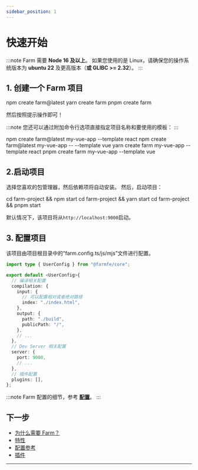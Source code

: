 ```yaml
---
sidebar_position: 1
---
```



# 快速开始

:::note
Farm 需要 **Node 16 及以上**。 如果您使用的是 Linux，请确保您的操作系统版本为 **ubuntu 22** 及更高版本（**或 GLIBC >= 2.32**）。
:::

## 1. 创建一个 Farm 项目

<Tabs>
  <TabItem value="npm" label="npm">
    <CodeBlock>npm create farm@latest</CodeBlock>
  </TabItem>
  <TabItem value="yarn" label="yarn">
    <CodeBlock>yarn create farm</CodeBlock>
  </TabItem>
  <TabItem value="pnpm" label="pnpm">
    <CodeBlock>pnpm create farm</CodeBlock>
  </TabItem>
</Tabs>

然后按照提示操作即可！

:::note
您还可以通过附加命令行选项直接指定项目名称和要使用的模板：
:::

<Tabs>
  <TabItem value="npm 6.x" label="npm 6.x">
    <CodeBlock>npm create farm@latest my-vue-app --template react</CodeBlock>
  </TabItem>
  <TabItem value="npm 7+" label="npm 7+">
    <CodeBlock>npm create farm@latest my-vue-app -- --template vue</CodeBlock>
  </TabItem>
  <TabItem value="yarn" label="yarn">
    <CodeBlock>yarn create farm my-vue-app --template react</CodeBlock>
  </TabItem>
  <TabItem value="pnpm" label="pnpm">
    <CodeBlock>pnpm create farm my-vue-app --template vue</CodeBlock>
  </TabItem>
</Tabs>


## 2.启动项目

选择您喜欢的包管理器，然后依赖项将自动安装。
然后，启动项目：

<Tabs>
  <TabItem value="npm" label="npm">
    <CodeBlock>cd farm-project && npm start</CodeBlock>
  </TabItem>
  <TabItem value="yarn" label="yarn">
    <CodeBlock>cd farm-project && yarn start</CodeBlock>
  </TabItem>
  <TabItem value="pnpm" label="pnpm">
    <CodeBlock>cd farm-project && pnpm start</CodeBlock>
  </TabItem>
</Tabs>

默认情况下，该项目将从`http://localhost:9000`启动。

## 3. 配置项目

该项目由项目根目录中的“farm.config.ts/js/mjs”文件进行配置。

```ts title="farm.config.ts"
import type { UserConfig } from "@farmfe/core";

export default <UserConfig>{
  // 编译相关配置
  compilation: {
    input: {
      // 可以配置相对或者绝对路径
      index: "./index.html",
    },
    output: {
      path: "./build",
      publicPath: "/",
    },
    // ...
  },
  // Dev Server 相关配置
  server: {
    port: 9000,
    // ...
  },
  // 插件配置
  plugins: [],
};
```

:::note
Farm 配置的细节，参考 **[配置](/docs/config/farm-config)**。
:::

## 下一步

- [为什么需要 Farm？](/docs/why-farm)
- [特性](/docs/features/html)
- [配置参考](/docs/config/farm-config)
- [插件](/docs/plugins/overview)
---